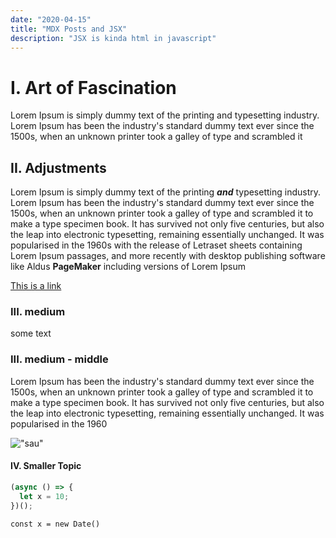 ```yaml
---
date: "2020-04-15"
title: "MDX Posts and JSX"
description: "JSX is kinda html in javascript"
---
```


# I. Art of Fascination

Lorem Ipsum is simply dummy text of the printing and typesetting industry.
Lorem Ipsum has been the industry's standard dummy text ever since the 1500s, when an unknown printer took a galley of type and scrambled it

## II. Adjustments

Lorem Ipsum is simply dummy text of the printing **_and_** typesetting industry. Lorem Ipsum has been the industry's standard dummy text ever since the 1500s, when an unknown printer took a galley of type and scrambled it to make a type specimen book. It has survived not only five centuries, but also the leap into electronic typesetting, remaining essentially unchanged. It was popularised in the 1960s with the release of Letraset sheets containing Lorem Ipsum passages, and more recently with desktop publishing software like Aldus **PageMaker** including versions of Lorem Ipsum

[This is a link](http://google.com)

### III. medium

some text

### III. medium - middle

Lorem Ipsum has been the industry's standard dummy text ever since the 1500s, when an unknown printer took a galley of type and scrambled it to make a type specimen book. It has survived not only five centuries, but also the leap into electronic typesetting, remaining essentially unchanged. It was popularised in the 1960

!["sau"](/images/lisi_linhard.jpeg)

#### IV. Smaller Topic

```javascript
(async () => {
  let x = 10;
})();
```

`const x = new Date()`
